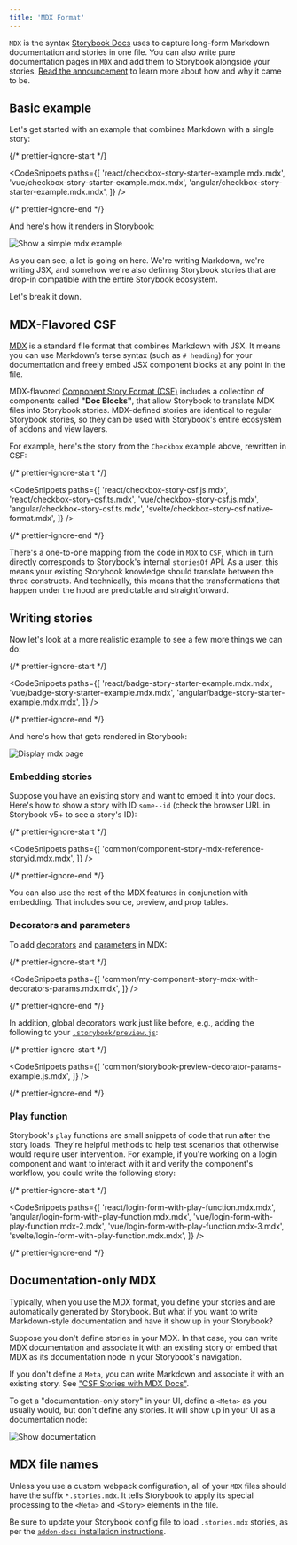 ```yaml
---
title: 'MDX Format'
---
```


`MDX` is the syntax [Storybook Docs](../writing-docs/introduction.md) uses to capture long-form Markdown documentation and stories in one file. You can also write pure documentation pages in `MDX` and add them to Storybook alongside your stories. [Read the announcement](https://medium.com/storybookjs/rich-docs-with-storybook-mdx-61bc145ae7bc) to learn more about how and why it came to be.

## Basic example

Let's get started with an example that combines Markdown with a single story:

{/* prettier-ignore-start */}

<CodeSnippets
  paths={[
    'react/checkbox-story-starter-example.mdx.mdx',
    'vue/checkbox-story-starter-example.mdx.mdx',
    'angular/checkbox-story-starter-example.mdx.mdx',
  ]}
/>

{/* prettier-ignore-end */}

And here's how it renders in Storybook:

![Show a simple mdx example](./mdx-simple.png)

As you can see, a lot is going on here. We're writing Markdown, we're writing JSX, and somehow we're also defining Storybook stories that are drop-in compatible with the entire Storybook ecosystem.

Let's break it down.

## MDX-Flavored CSF

[MDX](https://mdxjs.com/) is a standard file format that combines Markdown with JSX. It means you can use Markdown’s terse syntax (such as `# heading`) for your documentation and freely embed JSX component blocks at any point in the file.

MDX-flavored [Component Story Format (CSF)](https://medium.com/storybookjs/component-story-format-66f4c32366df) includes a collection of components called **"Doc Blocks"**, that allow Storybook to translate MDX files into Storybook stories. MDX-defined stories are identical to regular Storybook stories, so they can be used with Storybook's entire ecosystem of addons and view layers.

For example, here's the story from the `Checkbox` example above, rewritten in CSF:

{/* prettier-ignore-start */}

<CodeSnippets
  paths={[
    'react/checkbox-story-csf.js.mdx',
    'react/checkbox-story-csf.ts.mdx',
    'vue/checkbox-story-csf.js.mdx',
    'angular/checkbox-story-csf.ts.mdx',
    'svelte/checkbox-story-csf.native-format.mdx',
  ]}
/>

{/* prettier-ignore-end */}

There's a one-to-one mapping from the code in `MDX` to `CSF`, which in turn directly corresponds to Storybook's internal `storiesOf` API. As a user, this means your existing Storybook knowledge should translate between the three constructs. And technically, this means that the transformations that happen under the hood are predictable and straightforward.

## Writing stories

Now let's look at a more realistic example to see a few more things we can do:

{/* prettier-ignore-start */}

<CodeSnippets
  paths={[
    'react/badge-story-starter-example.mdx.mdx',
    'vue/badge-story-starter-example.mdx.mdx',
    'angular/badge-story-starter-example.mdx.mdx',
  ]}
/>

{/* prettier-ignore-end */}

And here's how that gets rendered in Storybook:

![Display mdx page](./mdx-page.png)

### Embedding stories

Suppose you have an existing story and want to embed it into your docs. Here's how to show a story with ID `some--id` (check the browser URL in Storybook v5+ to see a story's ID):

{/* prettier-ignore-start */}

<CodeSnippets
  paths={[
    'common/component-story-mdx-reference-storyid.mdx.mdx',
  ]}
/>

{/* prettier-ignore-end */}

You can also use the rest of the MDX features in conjunction with embedding. That includes source, preview, and prop tables.

### Decorators and parameters

To add [decorators](../writing-docs/mdx.md#decorators-and-parameters) and [parameters](../writing-docs/mdx.md#decorators-and-parameters) in MDX:

{/* prettier-ignore-start */}

<CodeSnippets
  paths={[
    'common/my-component-story-mdx-with-decorators-params.mdx.mdx',
  ]}
/>

{/* prettier-ignore-end */}

In addition, global decorators work just like before, e.g., adding the following to your [`.storybook/preview.js`](../configure/overview.md#configure-story-rendering):

{/* prettier-ignore-start */}

<CodeSnippets
  paths={[
    'common/storybook-preview-decorator-params-example.js.mdx',
  ]}
/>

{/* prettier-ignore-end */}

### Play function

Storybook's `play` functions are small snippets of code that run after the story loads. They're helpful methods to help test scenarios that otherwise would require user intervention. For example, if you're working on a login component and want to interact with it and verify the component's workflow, you could write the following story:

{/* prettier-ignore-start */}

<CodeSnippets
  paths={[
    'react/login-form-with-play-function.mdx.mdx',
    'angular/login-form-with-play-function.mdx.mdx',
    'vue/login-form-with-play-function.mdx-2.mdx',
    'vue/login-form-with-play-function.mdx-3.mdx',
    'svelte/login-form-with-play-function.mdx.mdx',
  ]}
/>

{/* prettier-ignore-end */}

## Documentation-only MDX

Typically, when you use the MDX format, you define your stories and are automatically generated by Storybook. But what if you want to write Markdown-style documentation and have it show up in your Storybook?

Suppose you don't define stories in your MDX. In that case, you can write MDX documentation and associate it with an existing story or embed that MDX as its documentation node in your Storybook's navigation.

If you don't define a `Meta`, you can write Markdown and associate it with an existing story. See ["CSF Stories with MDX Docs"](../writing-docs/mdx.md).

To get a "documentation-only story" in your UI, define a `<Meta>` as you usually would, but don't define any stories. It will show up in your UI as a documentation node:

![Show documentation](./mdx-documentation-only.png)

## MDX file names

Unless you use a custom webpack configuration, all of your `MDX` files should have the suffix `*.stories.mdx`. It tells Storybook to apply its special processing to the `<Meta>` and `<Story>` elements in the file.

Be sure to update your Storybook config file to load `.stories.mdx` stories, as per the [`addon-docs` installation instructions](https://github.com/storybookjs/storybook/tree/master/addons/docs#installation).